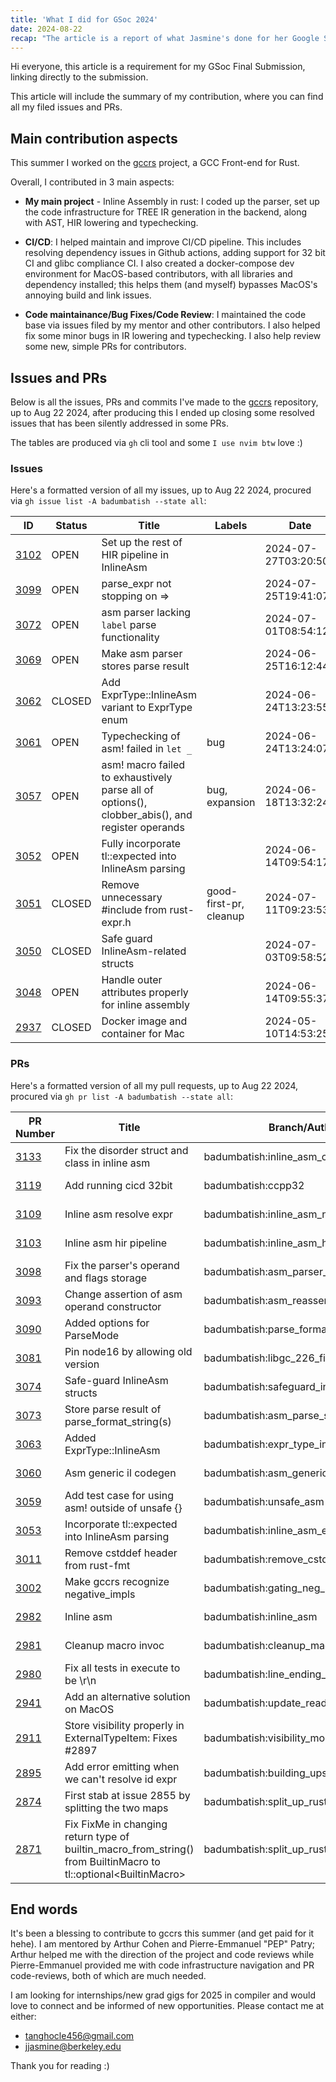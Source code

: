 ```yaml
---
title: 'What I did for GSoc 2024'
date: 2024-08-22
recap: "The article is a report of what Jasmine's done for her Google Summer Of Code"
---
```


Hi everyone, this article is a requirement for my GSoc Final Submission, linking directly to the submission.

This article will include the summary of my contribution, where you can find all my filed issues and PRs.

## Main contribution aspects

This summer I worked on the [gccrs](https://github.com/Rust-GCC/gccrs) project, a GCC Front-end for Rust.

Overall, I contributed in 3 main aspects:

- **My main project** - Inline Assembly in rust: I coded up the parser, set up the code infrastructure for TREE IR generation in the backend, along with AST, HIR lowering and typechecking. 

- **CI/CD**: I helped maintain and improve CI/CD pipeline. This includes resolving dependency issues in Github actions, adding support for 32 bit CI and glibc compliance CI.
I also created a docker-compose dev environment for MacOS-based contributors, with all libraries and dependency installed; this helps them (and myself) bypasses MacOS's annoying build and link issues.

- **Code maintainance/Bug Fixes/Code Review**: I maintained the code base via issues filed by my mentor and other contributors. I also helped fix some minor bugs in IR lowering and typechecking. I also help review some new, simple PRs for contributors.

## Issues and PRs
Below is all the issues, PRs and commits I've made to the [gccrs](https://github.com/Rust-GCC/gccrs) repository, up to Aug 22 2024, after producing this I ended up closing some resolved issues that has been silently addressed in some PRs.

The tables are produced via `gh` cli tool and some `I use nvim btw` love :)
### Issues
Here's a formatted version of all my issues, up to Aug 22 2024, procured via `gh issue list -A badumbatish --state all`:

| ID   | Status  | Title                                                                                                    | Labels                     | Date                   |
|------|---------|----------------------------------------------------------------------------------------------------------|----------------------------|------------------------|
| [3102](https://github.com/Rust-GCC/gccrs/issues/3102) | OPEN    | Set up the rest of HIR pipeline in InlineAsm                                                              |                            | 2024-07-27T03:20:50Z   |
| [3099](https://github.com/Rust-GCC/gccrs/issues/3099) | OPEN    | parse_expr not stopping on =>                                                                             |                            | 2024-07-25T19:41:07Z   |
| [3072](https://github.com/Rust-GCC/gccrs/issues/3072) | OPEN    | asm parser lacking `label` parse functionality                                                           |                            | 2024-07-01T08:54:12Z   |
| [3069](https://github.com/Rust-GCC/gccrs/issues/3069) | OPEN    | Make asm parser stores parse result                                                                      |                            | 2024-06-25T16:12:44Z   |
| [3062](https://github.com/Rust-GCC/gccrs/issues/3062) | CLOSED  | Add ExprType::InlineAsm variant to ExprType enum                                                          |                            | 2024-06-24T13:23:55Z   |
| [3061](https://github.com/Rust-GCC/gccrs/issues/3061) | OPEN    | Typechecking of asm! failed in `let _`                                                                    | bug                        | 2024-06-24T13:24:07Z   |
| [3057](https://github.com/Rust-GCC/gccrs/issues/3057) | OPEN    | asm! macro failed to exhaustively parse all of options(), clobber_abis(), and register operands           | bug, expansion             | 2024-06-18T13:32:24Z   |
| [3052](https://github.com/Rust-GCC/gccrs/issues/3052) | OPEN    | Fully incorporate tl::expected into InlineAsm parsing                                                     |                            | 2024-06-14T09:54:17Z   |
| [3051](https://github.com/Rust-GCC/gccrs/issues/3051) | CLOSED  | Remove unnecessary #include from rust-expr.h                                                              | good-first-pr, cleanup     | 2024-07-11T09:23:53Z   |
| [3050](https://github.com/Rust-GCC/gccrs/issues/3050) | CLOSED  | Safe guard InlineAsm-related structs                                                                      |                            | 2024-07-03T09:58:52Z   |
| [3048](https://github.com/Rust-GCC/gccrs/issues/3048) | OPEN    | Handle outer attributes properly for inline assembly                                                      |                            | 2024-06-14T09:55:37Z   |
| [2937](https://github.com/Rust-GCC/gccrs/issues/2937) | CLOSED  | Docker image and container for Mac                                                                        |                            | 2024-05-10T14:53:25Z   |

### PRs


Here's a formatted version of all my pull requests, up to Aug 22 2024, procured via `gh pr list -A badumbatish --state all`:

| PR Number | Title                                                                            | Branch/Author                                | Status  | Date                      |
|-----------|----------------------------------------------------------------------------------|---------------------------------------------|---------|---------------------------|
| [3133](https://github.com/Rust-GCC/gccrs/pull/3133)      | Fix the disorder struct and class in inline asm                                  | badumbatish:inline_asm_class_struct         | MERGED  | 2024-08-20T07:41:34Z      |
| [3119](https://github.com/Rust-GCC/gccrs/pull/3119)      | Add running cicd 32bit                                                           | badumbatish:ccpp32| OPEN    | 2024-08-04T19:47:37Z      |
| [3109](https://github.com/Rust-GCC/gccrs/pull/3109)      | Inline asm resolve expr                                                          | badumbatish:inline_asm_name_res_typeck      | MERGED  | 2024-07-31T03:41:32Z      |
| [3103](https://github.com/Rust-GCC/gccrs/pull/3103)      | Inline asm hir pipeline                                                          | badumbatish:inline_asm_hir_pipeline         | MERGED  | 2024-07-27T08:22:57Z      |
| [3098](https://github.com/Rust-GCC/gccrs/pull/3098)      | Fix the parser's operand and flags storage                                       | badumbatish:asm_parser_fix_operand          | MERGED  | 2024-07-25T16:38:11Z      |
| [3093](https://github.com/Rust-GCC/gccrs/pull/3093)      | Change assertion of asm operand constructor                                      | badumbatish:asm_reassert_operand            | MERGED  | 2024-07-21T22:46:28Z      |
| [3090](https://github.com/Rust-GCC/gccrs/pull/3090)      | Added options for ParseMode                                                      | badumbatish:parse_format_asm                | MERGED  | 2024-07-20T07:48:51Z      |
| [3081](https://github.com/Rust-GCC/gccrs/pull/3081)      | Pin node16 by allowing old version                                               | badumbatish:libgc_226_fix                   | MERGED  | 2024-07-10T02:32:08Z      |
| [3074](https://github.com/Rust-GCC/gccrs/pull/3074)      | Safe-guard InlineAsm structs                                                     | badumbatish:safeguard_inline_asm_struct     | MERGED  | 2024-07-01T00:43:59Z      |
| [3073](https://github.com/Rust-GCC/gccrs/pull/3073)      | Store parse result of parse_format_string(s)                                     | badumbatish:asm_parse_store_result          | MERGED  | 2024-07-01T00:24:42Z      |
| [3063](https://github.com/Rust-GCC/gccrs/pull/3063)      | Added ExprType::InlineAsm                                                        | badumbatish:expr_type_inline_asm            | MERGED  | 2024-06-23T18:06:02Z      |
| [3060](https://github.com/Rust-GCC/gccrs/pull/3060)      | Asm generic il codegen                                                           | badumbatish:asm_generic_il                  | DRAFT   | 2024-06-23T14:11:44Z      |
| [3059](https://github.com/Rust-GCC/gccrs/pull/3059)      | Add test case for using asm! outside of unsafe {}                                | badumbatish:unsafe_asm                      | MERGED  | 2024-06-22T06:40:27Z      |
| [3053](https://github.com/Rust-GCC/gccrs/pull/3053)      | Incorporate tl::expected into InlineAsm parsing                                  | badumbatish:inline_asm_expected             | MERGED  | 2024-06-14T06:08:01Z      |
| [3011](https://github.com/Rust-GCC/gccrs/pull/3011)      | Remove cstddef header from rust-fmt                                               | badumbatish:remove_cstddef                  | MERGED  | 2024-05-19T03:03:05Z      |
| [3002](https://github.com/Rust-GCC/gccrs/pull/3002)      | Make gccrs recognize negative_impls                                              | badumbatish:gating_neg_impl                 | MERGED  | 2024-05-15T22:06:45Z      |
| [2982](https://github.com/Rust-GCC/gccrs/pull/2982)      | Inline asm                                                                       | badumbatish:inline_asm                      | MERGED  | 2024-05-08T19:41:27Z      |
| [2981](https://github.com/Rust-GCC/gccrs/pull/2981)      | Cleanup macro invoc                                                              | badumbatish:cleanup_macro_invoc             | OPEN    | 2024-05-08T17:47:46Z      |
| [2980](https://github.com/Rust-GCC/gccrs/pull/2980)      | Fix all tests in execute to be \r\n                                              | badumbatish:line_ending_in_execute          | MERGED  | 2024-05-08T06:47:12Z      |
| [2941](https://github.com/Rust-GCC/gccrs/pull/2941)      | Add an alternative solution on MacOS                                             | badumbatish:update_readme_macos_build       | MERGED  | 2024-04-05T03:10:57Z      |
| [2911](https://github.com/Rust-GCC/gccrs/pull/2911)      | Store visibility properly in ExternalTypeItem: Fixes #2897                       | badumbatish:visibility_mod_extern_types     | MERGED  | 2024-03-09T22:46:59Z      |
| [2895](https://github.com/Rust-GCC/gccrs/pull/2895)      | Add error emitting when we can't resolve id expr                                 | badumbatish:building_upstream_warning       | MERGED  | 2024-03-01T10:40:34Z      |
| [2874](https://github.com/Rust-GCC/gccrs/pull/2874)      | First stab at issue 2855 by splitting the two maps                               | badumbatish:split_up_rust_macro_builtsin    | MERGED  | 2024-02-25T21:13:02Z      |
| [2871](https://github.com/Rust-GCC/gccrs/pull/2871)      | Fix FixMe in changing return type of builtin_macro_from_string() from BuiltinMacro to tl::optional\<BuiltinMacro\> | badumbatish:split_up_rust_macro_builtins | MERGED  | 2024-02-23T21:22:58Z      |


## End words

It's been a blessing to contribute to gccrs this summer (and get paid for it hehe). I am mentored by Arthur Cohen and Pierre-Emmanuel "PEP" Patry; Arthur helped me with the direction of the project and code reviews while Pierre-Emmanuel provided me with code infrastructure navigation and PR code-reviews, both of which are much needed.

I am looking for internships/new grad gigs for 2025 in compiler and would love to connect and be informed of new opportunities. Please contact me at either:
- tanghocle456@gmail.com
- jjasmine@berkeley.edu

Thank you for reading :)

